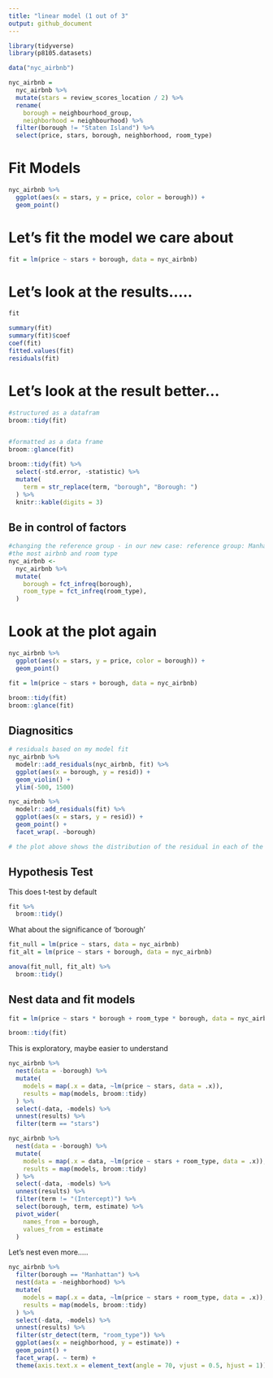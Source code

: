 ```yaml
---
title: "linear model (1 out of 3"
output: github_document
---
```


```r
library(tidyverse)
library(p8105.datasets)
```


```r
data("nyc_airbnb")

nyc_airbnb =
  nyc_airbnb %>%
  mutate(stars = review_scores_location / 2) %>%
  rename(
    borough = neighbourhood_group,
    neighborhood = neighbourhood) %>%
  filter(borough != "Staten Island") %>% 
  select(price, stars, borough, neighborhood, room_type)
```


# Fit Models 

```r
nyc_airbnb %>%
  ggplot(aes(x = stars, y = price, color = borough)) +
  geom_point()
```


# Let's fit the model we care about

```r
fit = lm(price ~ stars + borough, data = nyc_airbnb)
```

# Let's look at the results.....

```r
fit

summary(fit)
summary(fit)$coef
coef(fit)
fitted.values(fit)
residuals(fit)
```

# Let's look at the result better...

```r
#structured as a datafram 
broom::tidy(fit)


#formatted as a data frame 
broom::glance(fit)

broom::tidy(fit) %>%
  select(-std.error, -statistic) %>%
  mutate(
    term = str_replace(term, "borough", "Borough: ")
  ) %>%
  knitr::kable(digits = 3)
```


## Be in control of factors


```r
#changing the reference group - in our new case: reference group: Manhattan 
#the most airbnb and room type 
nyc_airbnb <-
  nyc_airbnb %>%
  mutate(
    borough = fct_infreq(borough),
    room_type = fct_infreq(room_type),
  )
```


# Look at the plot again
```r
nyc_airbnb %>%
  ggplot(aes(x = stars, y = price, color = borough)) +
  geom_point()
```


```r
fit = lm(price ~ stars + borough, data = nyc_airbnb)

broom::tidy(fit)
broom::glance(fit)
```



## Diagnositics

```r
# residuals based on my model fit 
nyc_airbnb %>% 
  modelr::add_residuals(nyc_airbnb, fit) %>%
  ggplot(aes(x = borough, y = resid)) +
  geom_violin() +
  ylim(-500, 1500)

nyc_airbnb %>%
  modelr::add_residuals(fit) %>%
  ggplot(aes(x = stars, y = resid)) +
  geom_point() +
  facet_wrap(. ~borough)

# the plot above shows the distribution of the residual in each of the borough 
```



## Hypothesis Test


This does t-test by default 
```r
fit %>%
  broom::tidy()
```


What about the significance of 'borough' 

```r
fit_null = lm(price ~ stars, data = nyc_airbnb)
fit_alt = lm(price ~ stars + borough, data = nyc_airbnb)

anova(fit_null, fit_alt) %>%
  broom::tidy()
```



## Nest data and fit models 

```r
fit = lm(price ~ stars * borough + room_type * borough, data = nyc_airbnb)

broom::tidy(fit)
```


This is exploratory, maybe easier to understand

```r
nyc_airbnb %>%
  nest(data = -borough) %>%
  mutate(
    models = map(.x = data, ~lm(price ~ stars, data = .x)), 
    results = map(models, broom::tidy)
  ) %>%
  select(-data, -models) %>%
  unnest(results) %>%
  filter(term == "stars")
```



```r
nyc_airbnb %>%
  nest(data = -borough) %>%
  mutate(
    models = map(.x = data, ~lm(price ~ stars + room_type, data = .x)), 
    results = map(models, broom::tidy)
  ) %>%
  select(-data, -models) %>%
  unnest(results) %>%
  filter(term != "(Intercept)") %>%
  select(borough, term, estimate) %>%
  pivot_wider(
    names_from = borough,
    values_from = estimate
  )
```


Let's nest even more.....

```r
nyc_airbnb %>%
  filter(borough == "Manhattan") %>%
  nest(data = -neighborhood) %>%
  mutate(
    models = map(.x = data, ~lm(price ~ stars + room_type, data = .x)), 
    results = map(models, broom::tidy)
  ) %>%
  select(-data, -models) %>%
  unnest(results) %>%
  filter(str_detect(term, "room_type")) %>%
  ggplot(aes(x = neighborhood, y = estimate)) + 
  geom_point() + 
  facet_wrap(. ~ term) + 
  theme(axis.text.x = element_text(angle = 70, vjust = 0.5, hjust = 1))
```

